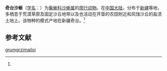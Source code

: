 {{Speciesbox
| name = 奇台沙蜥
| status = 
| status_system = 
| image = 
| genus = Phrynocephalus
| species = grumgrzimailoi
| authority = (Bedriaga, 1907)<ref name='id4413'>{{cite web| url =http://www.bioinfo.cn/db05/BjdwSpecies.php?action=view&id=4413| title =奇台沙蜥| work =《中国动物物种编目数据库》| publisher =中国科学院微生物研究所| author =中国科学院动物研究所| accessdate =2009-04-11| deadurl =yes| archiveurl =https://web.archive.org/web/20160305001130/http://www.bioinfo.cn/db05/BjdwSpecies.php?action=view&id=4413| archivedate =2016-03-05}}</ref>
}}

'''奇台沙蜥'''（[[学名|学名]]：{{lang|la|''Phrynocephalus grumgrzimailoi''}}）为[[鬣蜥科|鬣蜥科]][[沙蜥属|沙蜥属]]的[[爬行动物|爬行动物]]。在[[中国大陆|中国大陆]]，分布于[[新疆|新疆]]等地，多栖息于荒漠草原及固定沙丘地带以及也活动在开垦的农田附近和风蚀沙丘的盐渍土地上。该物种的模式产地在新疆奇台。<ref name='id4413'/>

== 参考文献 ==
{{reflist}}

{{Wikispecies|Phrynocephalus grumgrzimailoi}}
{{Taxonbar|from=Q10942127}}

[[Category:沙蜥属|grumgrzimailoi]]


{{蜥蜴小作品}}